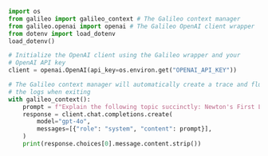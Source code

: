 ```python Python
import os
from galileo import galileo_context # The Galileo context manager
from galileo.openai import openai # The Galileo OpenAI client wrapper
from dotenv import load_dotenv
load_dotenv()

# Initialize the OpenAI client using the Galileo wrapper and your
# OpenAI API key
client = openai.OpenAI(api_key=os.environ.get("OPENAI_API_KEY"))

# The Galileo context manager will automatically create a trace and flush
# the logs when exiting
with galileo_context():
    prompt = f"Explain the following topic succinctly: Newton's First Law"
    response = client.chat.completions.create(
        model="gpt-4o",
        messages=[{"role": "system", "content": prompt}],
    )
    print(response.choices[0].message.content.strip())
```

